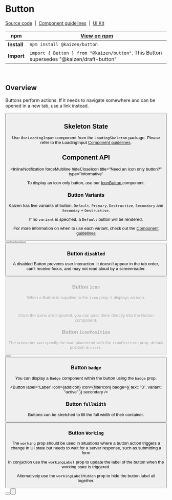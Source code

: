 <!-- Button.mdx -->



<Meta title="Design System/Button" component={Button} />

# Button

[Source code](https://github.com/cultureamp/kaizen-design-system/tree/master/packages/button)
&nbsp;|&nbsp;
[Component guidelines](https://cultureamp.design/components/button/)
&nbsp;|&nbsp;
[UI Kit](https://www.figma.com/file/eZKEE5kXbEMY3lx84oz8iN/%E2%9D%A4%EF%B8%8F-UI-Kit%3A-Heart?node-id=1929%3A17364)

| npm | [View on npm](https://www.npmjs.com/package/@kaizen/button)
| ---- | ---- 
| **Install** | `npm install @kaizen/button` |
| **Import** | `import { Button } from "@kaizen/button"`. This Button supersedes "@kaizen/draft-button" |
<br />

## Overview

Buttons perform actions. If it needs to navigate somewhere and can be opened in a new tab, use a link instead.

<Canvas mdxSource="<Button label='Label' />">
  <Button label="Label" />
</Canvas>

## Skeleton State

Use the `LoadingInput` component from the `LoadingSkeleton` package. Please refer to the LoadingInput [Component guidelines](https://cultureamp.design/components/loading-skeleton/).

<Canvas mdxSource="<LoadingInput isAnimated width={10} />">
  <LoadingInput isAnimated width={13} />
</Canvas>

## Component API
<Props />

<InlineNotification
  forceMultiline
  hideCloseIcon
  title="Need an icon only button?"
  type="informative"
>
  To display an icon only button, use our <a href="http://localhost:6006/?path=/docs/actions-icon-button--default-kaizen-demo-icon">
    IconButton
  </a> component.
</InlineNotification>

### Button Variants

Kaizen has five variants of button, `Default`, `Primary`, `Destructive`, `Secondary` and `Seconday` + `Destructive`.

If no `variant` is specified, a `Default` button will be rendered. 

For more information on when to use each variant, check out the [Component guidelines](https://cultureamp.design/components/button/)

<Canvas mdxSource="<Button label='Label' />
<Button label='Label' primary />
<Button label='Label' destructive />
<Button label='Label' secondary />
<Button label='Label' secondary destructive />">
  <Button label="Default" />
  <Button label="Primary" primary />
  <Button label="Destructive" destructive />
  <Button label="Secondary" secondary />
  <Button label="Secondary Destructive" secondary destructive />
</Canvas>

### Button `disabled`

A disabled Button prevents user interaction. It doesn’t appear in the tab order, can’t receive focus, and may not read aloud by a screenreader.

<Canvas mdxSource="<Button label='Label' disabled/>">
  <Button label="Label" disabled/>
</Canvas>

### Button `icon`

When a Button is supplied to the `icon` prop, it displays an icon.

```js
import trashIcon from "@kaizen/component-library/icons/trash.icon.svg"
```
Once the icons are imported, you can pass them directly into the Button component. 

### Button `iconPosition`

The consumer can specify the icon placement with the `iconPosition` prop, default position is `start`.

<Canvas mdxSource="<Button label='Label' icon={addIcon} />
<Button label='Label' icon={arrowRight} iconPosition='end' />">
  <Button label="Label" icon={addIcon} />
  <Button label="Label" icon={arrowRight} iconPosition="end" />
</Canvas>

### Button `badge`
You can display a `Badge` component within the button using the `badge` prop.

<Canvas mdxSource="<Button
    label='Label'
    icon={addIcon}
    icon={filterIcon}
    badge={{ text: '3', variant: 'active' }}
    secondary
  />">
  <Button
    label="Label"
    icon={addIcon}
    icon={filterIcon}
    badge={{ text: "3", variant: "active" }}
    secondary
  />
</Canvas>

### Button `fullWidth`

Buttons can be stretched to fill the full width of their container.

<Canvas mdxSource="<Button label='Label' fullWidth/>">
  <Button label="Label" fullWidth/>
</Canvas>


### Button `Working`

The `working` prop should be used in situations where a button action triggers a change in UI state but needs to wait for a server response, such as submitting a form

In conjuction use the `workingLabel` prop to update the label of the button when the working state is triggered. 

Alternatively use the `workingLabelHidden` prop to hide the button label all together. 

<Canvas mdxSource="<Button label='Label' working workingLabel='Submitting' />
<Button label='Label' working workingLabel='Submitting' workingLabelHidden />">
  <Button label="Label" working workingLabel="Submitting" />
  <Button label="Label" working workingLabel="Submitting" workingLabelHidden />
</Canvas>

